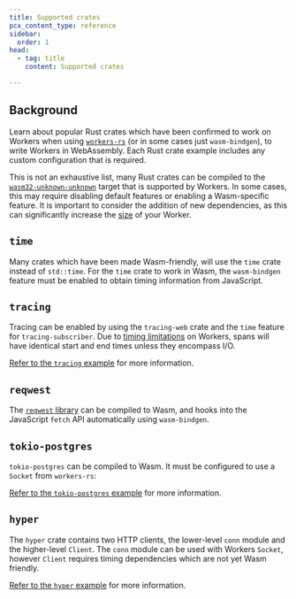 ```yaml
---
title: Supported crates
pcx_content_type: reference
sidebar:
  order: 1
head:
  - tag: title
    content: Supported crates

---
```


## Background

Learn about popular Rust crates which have been confirmed to work on Workers when using [`workers-rs`](https://github.com/cloudflare/workers-rs) (or in some cases just `wasm-bindgen`), to write Workers in WebAssembly.
Each Rust crate example includes any custom configuration that is required.

This is not an exhaustive list, many Rust crates can be compiled to the [`wasm32-unknown-unknown`](https://doc.rust-lang.org/rustc/platform-support/wasm64-unknown-unknown.html) target that is supported by Workers.
In some cases, this may require disabling default features or enabling a Wasm-specific feature. It is important to consider the addition of new dependencies, as this can significantly increase the [size](/workers/platform/limits/#worker-size) of your Worker.

## `time`

Many crates which have been made Wasm-friendly, will use the `time` crate instead of `std::time`. For the `time` crate to work in Wasm, the `wasm-bindgen` feature must be enabled to obtain timing information from JavaScript.

## `tracing`

Tracing can be enabled by using the `tracing-web` crate and the `time` feature for `tracing-subscriber`.
Due to [timing limitations](/workers/reference/security-model/#step-1-disallow-timers-and-multi-threading) on Workers, spans will have identical start and end times unless they encompass I/O.

[Refer to the `tracing` example](https://github.com/cloudflare/workers-rs/tree/main/examples/tracing) for more information.

## `reqwest`

The [`reqwest` library](https://docs.rs/reqwest/latest/reqwest/) can be compiled to Wasm, and hooks into the JavaScript `fetch` API automatically using `wasm-bindgen`.

## `tokio-postgres`

`tokio-postgres` can be compiled to Wasm. It must be configured to use a `Socket` from `workers-rs`:

[Refer to the `tokio-postgres` example](https://github.com/cloudflare/workers-rs/tree/main/examples/tokio-postgres) for more information.

## `hyper`

The `hyper` crate contains two HTTP clients, the lower-level `conn` module and the higher-level `Client`.
The `conn` module can be used with Workers `Socket`, however `Client` requires timing dependencies which are
not yet Wasm friendly.

[Refer to the `hyper` example](https://github.com/cloudflare/workers-rs/tree/main/examples/hyper) for more information.
